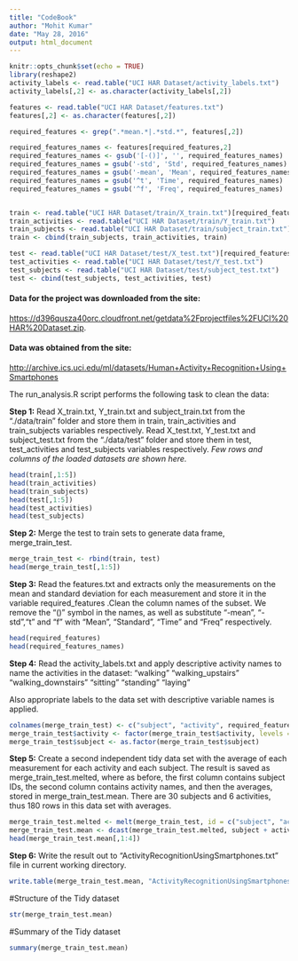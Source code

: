 ---
title: "CodeBook"
author: "Mohit Kumar"
date: "May 28, 2016"
output: html_document
---

```{r setup, include=FALSE}
knitr::opts_chunk$set(echo = TRUE)
library(reshape2)
activity_labels <- read.table("UCI HAR Dataset/activity_labels.txt")
activity_labels[,2] <- as.character(activity_labels[,2])

features <- read.table("UCI HAR Dataset/features.txt")
features[,2] <- as.character(features[,2])

required_features <- grep(".*mean.*|.*std.*", features[,2])

required_features_names <- features[required_features,2]
required_features_names <- gsub('[-()]', '', required_features_names)
required_features_names = gsub('-std', 'Std', required_features_names)
required_features_names = gsub('-mean', 'Mean', required_features_names)
required_features_names = gsub('^t', 'Time', required_features_names)
required_features_names = gsub('^f', 'Freq', required_features_names)


train <- read.table("UCI HAR Dataset/train/X_train.txt")[required_features]
train_activities <- read.table("UCI HAR Dataset/train/Y_train.txt")
train_subjects <- read.table("UCI HAR Dataset/train/subject_train.txt")
train <- cbind(train_subjects, train_activities, train)

test <- read.table("UCI HAR Dataset/test/X_test.txt")[required_features]
test_activities <- read.table("UCI HAR Dataset/test/Y_test.txt")
test_subjects <- read.table("UCI HAR Dataset/test/subject_test.txt")
test <- cbind(test_subjects, test_activities, test)

```

#### Data for the project was downloaded from the site:
<https://d396qusza40orc.cloudfront.net/getdata%2Fprojectfiles%2FUCI%20HAR%20Dataset.zip>.

#### Data was obtained from the site: 
<http://archive.ics.uci.edu/ml/datasets/Human+Activity+Recognition+Using+Smartphones>

The run_analysis.R script performs the following task to clean the data:

**Step 1:** Read X_train.txt, Y_train.txt and subject_train.txt from the "./data/train" folder and store them in train, train_activities and train_subjects variables respectively.
Read X_test.txt, Y_test.txt and subject_test.txt from the "./data/test" folder and store them in test, test_activities and test_subjects variables respectively.
*Few rows and columns of the loaded datasets are shown here.*
```{r}
head(train[,1:5])
head(train_activities)
head(train_subjects)
head(test[,1:5])
head(test_activities)
head(test_subjects)
```
**Step 2:** Merge the test to train sets to generate  data frame, merge_train_test.
```{r}
merge_train_test <- rbind(train, test)
head(merge_train_test[,1:5])
```

**Step 3:** Read the features.txt and extracts only the measurements on the mean and standard deviation for each measurement and store it in the variable required_features .Clean the column names of the subset. We remove the "()" symbol in the names, as well as substitute "-mean", "-std","t" and "f" with "Mean", "Standard", "Time" and "Freq" respectively.
```{r}
head(required_features)
head(required_features_names)
```

**Step 4:** Read the activity_labels.txt and apply descriptive activity names to name the activities in the dataset:
"walking" "walking_upstairs" "walking_downstairs" "sitting" "standing" "laying"

Also appropriate labels to the data set with descriptive variable names is applied.
```{r}
colnames(merge_train_test) <- c("subject", "activity", required_features_names)
merge_train_test$activity <- factor(merge_train_test$activity, levels = activity_labels[,1], labels = activity_labels[,2])
merge_train_test$subject <- as.factor(merge_train_test$subject)
```

**Step 5:** Create a second independent tidy data set with the average of each measurement for each activity and each subject. The result is saved as merge_train_test.melted, where as before, the first column contains subject IDs, the second column contains activity names, and then the averages, stored in merge_train_test.mean. There are 30 subjects and 6 activities, thus 180 rows in this data set with averages.
```{r}
merge_train_test.melted <- melt(merge_train_test, id = c("subject", "activity"))
merge_train_test.mean <- dcast(merge_train_test.melted, subject + activity ~ variable, mean)
head(merge_train_test.mean[,1:4])
```

**Step 6:** Write the result out to "ActivityRecognitionUsingSmartphones.txt" file in current working directory.
```{r}
write.table(merge_train_test.mean, "ActivityRecognitionUsingSmartphones.txt", row.names = FALSE, quote = FALSE)
```

#Structure of the Tidy dataset
```{r,echo=FALSE}
str(merge_train_test.mean)
```

#Summary of the Tidy dataset
```{r,echo=FALSE}
summary(merge_train_test.mean)
```
